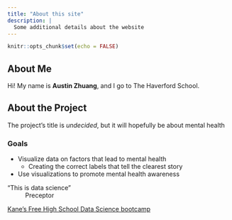 ```yaml
---
title: "About this site"
description: |
  Some additional details about the website
---
```


```r
knitr::opts_chunk$set(echo = FALSE)
```
## About Me
Hi! My name is **Austin Zhuang**, and I go to The Haverford School.

## About the Project
The project's title is *undecided*, but it will hopefully be about mental health

### Goals
* Visualize data on factors that lead to mental health
  + Creating the correct labels that tell the clearest story
* Use visualizations to promote mental health awareness

"This is data science"  
~ Preceptor

[Kane's Free High School Data Science bootcamp](https://bootcamp.davidkane.info/)